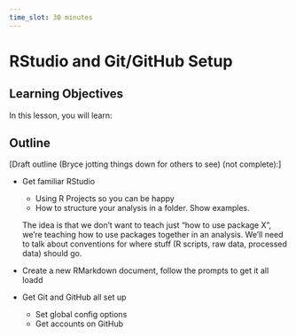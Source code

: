 ```yaml
---
time_slot: 30 minutes
---
```


# RStudio and Git/GitHub Setup

## Learning Objectives

In this lesson, you will learn:

## Outline

[Draft outline (Bryce jotting things down for others to see) (not complete):]

- Get familiar RStudio
  - Using R Projects so you can be happy
  - How to structure your analysis in a folder. Show examples.
  
  The idea is that we don't want to teach just "how to use package X", we're teaching how to use packages together in an analysis.
  We'll need to talk about conventions for where stuff (R scripts, raw data, processed data) should go.
  
- Create a new RMarkdown document, follow the prompts to get it all loadd
- Get Git and GitHub all set up
  - Set global config options
  - Get accounts on GitHub

